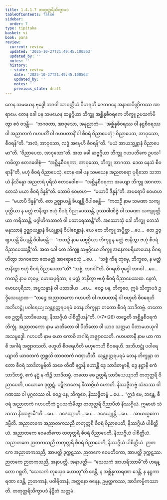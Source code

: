 ```yaml
---
title: 1.4.1.7 တတုတ္တရိသိက္ခာပဒ
tableOfContents: false
sidebar:
  order: 7
type: tipitaka
basket: vi
book: para
review:
  current: review
  updated: '2025-10-27T21:49:45.100563'
  updated_by: ''
  notes: ''
  history:
  - state: review
    date: '2025-10-27T21:49:45.100563'
    updated_by: ''
    notes: ''
    previous_state: draft
---
```



<ReviewStatus review={frontmatter.review} showDetails={true} />

<HypothesisAnnotation frontmatter={frontmatter} />

<DynamicBreadcrumb />

<Division number="522" book="para" e="ch" v="1" p="315">

<Paragraph number="1998" book="para">
တေန သမယေန ဗုဒ္ဓေါ ဘဂဝါ သာဝတ္ထိယံ ဝိဟရတိ ဇေတဝနေ အနာထပိဏ္ဍိကဿ အာရာမေ. တေန ခေါ ပန သမယေန ဆဗ္ဗဂ္ဂိယာ ဘိက္ခူ အစ္ဆိန္နစီဝရကေ ဘိက္ခူ ဥပသင်္ကမိတွာ ဧဝံ ဝဒန္တိ—  “ဘဂဝတာ, အာဝုသော, အနုညာတံ—  ‘အစ္ဆိန္နစီဝရဿ ဝါ နဋ္ဌစီဝရဿ ဝါ အညာတကံ ဂဟပတိံ ဝါ ဂဟပတာနိံ ဝါ စီဝရံ ဝိညာပေတုံ’; ဝိညာပေထ, အာဝုသော, စီဝရန်”တိ. “အလံ, အာဝုသော, လဒ္ဓံ အမှေဟိ စီဝရန်”တိ. “မယံ အာယသ္မန္တာနံ ဝိညာပေမာ”တိ. “ဝိညာပေထ, အာဝုသော”တိ. အထ ခေါ ဆဗ္ဗဂ္ဂိယာ ဘိက္ခူ ဂဟပတိကေ ဥပသင်္ကမိတွာ ဧတဒဝေါစုံ—  “အစ္ဆိန္နစီဝရကာ, အာဝုသော, ဘိက္ခူ အာဂတာ. ဒေထ နေသံ စီဝရာနီ”တိ, ဗဟုံ စီဝရံ ဝိညာပေသုံ.
</Paragraph>

<Paragraph number="1999" book="para">
တေန ခေါ ပန သမယေန အညတရော ပုရိသော သဘာယံ နိသိန္နော အညတရံ ပုရိသံ ဧတဒဝေါစ—  “အစ္ဆိန္နစီဝရကာ အယျော ဘိက္ခူ အာဂတာ. တေသံ မယာ စီဝရံ ဒိန္နန်”တိ. သောပိ ဧဝမာဟ—  “မယာပိ ဒိန္နန်”တိ. အပရောပိ ဧဝမာဟ—  “မယာပိ ဒိန္နန်”တိ. တေ ဥဇ္ဈာယန္တိ ခိယျန္တိ ဝိပါစေန္တိ—  “ကထဉှိ နာမ သမဏာ သကျပုတ္တိယာ န မတ္တံ ဇာနိတွာ ဗဟုံ စီဝရံ ဝိညာပေဿန္တိ, ဒုဿဝါဏိဇ္ဇံ ဝါ သမဏာ သကျပုတ္တိယာ ကရိဿန္တိ, ပဂ္ဂါဟိကသာလံ ဝါ ပသာရေဿန္တီ”တိ.
</Paragraph>

<Paragraph number="2000" book="para">
အဿောသုံ ခေါ ဘိက္ခူ တေသံ မနုဿာနံ ဥဇ္ဈာယန္တာနံ ခိယျန္တာနံ ဝိပါစေန္တာနံ. ယေ တေ ဘိက္ခူ အပ္ပိစ္ဆာ …ပေ…  တေ ဥဇ္ဈာယန္တိ ခိယျန္တိ ဝိပါစေန္တိ—  “ကထဉှိ နာမ ဆဗ္ဗဂ္ဂိယာ ဘိက္ခူ န မတ္တံ ဇာနိတွာ ဗဟုံ စီဝရံ ဝိညာပေဿန္တီ”တိ.
</Paragraph>

<Paragraph number="2001" book="para">
အထ ခေါ တေ ဘိက္ခူ ဆဗ္ဗဂ္ဂိယေ ဘိက္ခူ အနေကပရိယာယေန ဝိဂရဟိတွာ ဘဂဝတော ဧတမတ္ထံ အာရောစေသုံ …ပေ…  “သစ္စံ ကိရ တုမှေ, ဘိက္ခဝေ, န မတ္တံ ဇာနိတွာ ဗဟုံ စီဝရံ ဝိညာပေထာ”တိ? “သစ္စံ, ဘဂဝါ”တိ. ဝိဂရဟိ ဗုဒ္ဓေါ ဘဂဝါ …ပေ…  ကထဉှိ နာမ တုမှေ, မောဃပုရိသာ, န မတ္တံ ဇာနိတွာ ဗဟုံ စီဝရံ ဝိညာပေဿထ. နေတံ, မောဃပုရိသာ, အပ္ပသန္နာနံ ဝါ ပသာဒါယ …ပေ…  ဧဝဉ္စ ပန, ဘိက္ခဝေ, ဣမံ သိက္ခာပဒံ ဥဒ္ဒိသေယျာထ—
</Paragraph>

</Division>
<Division number="523" book="para" e="ch" v="1" p="316">

<Paragraph number="2002" book="para">
<Emphasis>“တဉ္စေ အညာတကော ဂဟပတိ ဝါ ဂဟပတာနီ ဝါ ဗဟူဟိ စီဝရေဟိ အဘိဟဋ္ဌုံ ပဝါရေယျ သန္တရုတ္တရပရမံ တေန ဘိက္ခုနာ တတော စီဝရံ သာဒိတဗ္ဗံ. တတော စေ ဥတ္တရိ သာဒိယေယျ, နိဿဂ္ဂိယံ ပါစိတ္တိယန်”</Emphasis>တိ. (*7*:<Emphasis>26</Emphasis>)
</Paragraph>

</Division>
<Division number="524" book="para" e="ch" v="1" p="316">

<Paragraph number="2003" book="para">
<Emphasis>တဉ္စေ</Emphasis>တိ အစ္ဆိန္နစီဝရကံ ဘိက္ခုံ.
</Paragraph>

<Paragraph number="2004" book="para">
<Emphasis>အညာတကော</Emphasis> နာမ မာတိတော ဝါ ပိတိတော ဝါ ယာဝ သတ္တမာ ပိတာမဟယုဂါ အသမ္ဗဒ္ဓေါ.
</Paragraph>

<Paragraph number="2005" book="para">
<Emphasis>ဂဟပတိ</Emphasis> နာမ ယော ကောစိ အဂါရံ အဇ္ဈာဝသတိ.
</Paragraph>

<Paragraph number="2006" book="para">
<Emphasis>ဂဟပတာနီ</Emphasis> နာမ ယာ ကာစိ အဂါရံ အဇ္ဈာဝသတိ.
</Paragraph>

<Paragraph number="2007" book="para">
<Emphasis>ဗဟူဟိ စီဝရေဟီ</Emphasis>တိ ဗဟုကေဟိ စီဝရေဟိ.
</Paragraph>

<Paragraph number="2008" book="para">
<Emphasis>အဘိဟဋ္ဌုံ ပဝါရေယျာ</Emphasis>တိ ယာဝတကံ ဣစ္ဆသိ တာဝတကံ ဂဏှာဟီတိ.
</Paragraph>

<Paragraph number="2009" book="para">
<Emphasis>သန္တရုတ္တရပရမံ တေန ဘိက္ခုနာ တတော စီဝရံ သာဒိတဗ္ဗန်</Emphasis>တိ သစေ တီဏိ နဋ္ဌာနိ ဟောန္တိ ဒွေ သာဒိတဗ္ဗာနိ, ဒွေ နဋ္ဌာနိ ဧကံ သာဒိတဗ္ဗံ, ဧကံ နဋ္ဌံ န ကိဉ္စိ သာဒိတဗ္ဗံ.
</Paragraph>

<Paragraph number="2010" book="para">
<Emphasis>တတော စေ ဥတ္တရိ သာဒိယေယျာ</Emphasis>တိ တတုတ္တရိ ဝိညာပေတိ, ပယောဂေ ဒုက္ကဋံ. ပဋိလာဘေန နိဿဂ္ဂိယံ ဟောတိ. နိဿဇ္ဇိတဗ္ဗံ သံဃဿ ဝါ ဂဏဿ ဝါ ပုဂ္ဂလဿ ဝါ. ဧဝဉ္စ ပန, ဘိက္ခဝေ, နိဿဇ္ဇိတဗ္ဗံ …ပေ…  “ဣဒံ မေ, ဘန္တေ, စီဝရံ အညာတကံ ဂဟပတိကံ ဥပသင်္ကမိတွာ တတုတ္တရိ ဝိညာပိတံ နိဿဂ္ဂိယံ. ဣမာဟံ သံဃဿ နိဿဇ္ဇာမီ”တိ …ပေ…  ဒဒေယျာတိ …ပေ…  ဒဒေယျုန္တိ …ပေ…  အာယသ္မတော ဒမ္မီတိ.
</Paragraph>

</Division>
<Division number="525" book="para" e="ch" v="1" p="317">

<Paragraph number="2011" book="para">
အညာတကေ အညာတကသညီ တတုတ္တရိ စီဝရံ ဝိညာပေတိ, နိဿဂ္ဂိယံ ပါစိတ္တိယံ. အညာတကေ ဝေမတိကော တတုတ္တရိ စီဝရံ ဝိညာပေတိ, နိဿဂ္ဂိယံ ပါစိတ္တိယံ. အညာတကေ ဉာတကသညီ တတုတ္တရိ စီဝရံ ဝိညာပေတိ, နိဿဂ္ဂိယံ ပါစိတ္တိယံ.
</Paragraph>

<Paragraph number="2012" book="para">
ဉာတကေ အညာတကသညီ, အာပတ္တိ ဒုက္ကဋဿ. ဉာတကေ ဝေမတိကော, အာပတ္တိ ဒုက္ကဋဿ. ဉာတကေ ဉာတကသညီ, အနာပတ္တိ.
</Paragraph>

</Division>
<Division number="526" book="para" e="ch" v="1" p="317">

<Paragraph number="2013" book="para">
အနာပတ္တိ—  “သေသကံ အာဟရိဿာမီ”တိ ဟရန္တော ဂစ္ဆတိ, “သေသကံ တုယှေဝ ဟောတူ”တိ ဒေန္တိ, န အစ္ဆိန္နကာရဏာ ဒေန္တိ, န နဋ္ဌကာရဏာ ဒေန္တိ, ဉာတကာနံ, ပဝါရိတာနံ, အတ္တနော ဓနေန, ဥမ္မတ္တကဿ, အာဒိကမ္မိကဿာတိ.

</Paragraph>
</Division>

<Paragraph number="2014" type="center" book="para">
တတုတ္တရိသိက္ခာပဒံ နိဋ္ဌိတံ သတ္တမံ.
</Paragraph>